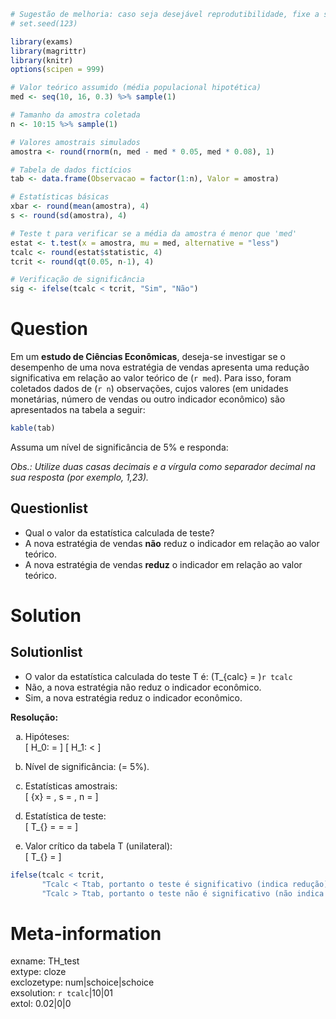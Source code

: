 ```r
# Sugestão de melhoria: caso seja desejável reprodutibilidade, fixe a semente
# set.seed(123)

library(exams)
library(magrittr)
library(knitr)
options(scipen = 999)

# Valor teórico assumido (média populacional hipotética)
med <- seq(10, 16, 0.3) %>% sample(1)

# Tamanho da amostra coletada
n <- 10:15 %>% sample(1)

# Valores amostrais simulados
amostra <- round(rnorm(n, med - med * 0.05, med * 0.08), 1)

# Tabela de dados fictícios
tab <- data.frame(Observacao = factor(1:n), Valor = amostra)

# Estatísticas básicas
xbar <- round(mean(amostra), 4)
s <- round(sd(amostra), 4)

# Teste t para verificar se a média da amostra é menor que 'med'
estat <- t.test(x = amostra, mu = med, alternative = "less")
tcalc <- round(estat$statistic, 4)
tcrit <- round(qt(0.05, n-1), 4)

# Verificação de significância
sig <- ifelse(tcalc < tcrit, "Sim", "Não")
```

Question
========
Em um **estudo de Ciências Econômicas**, deseja-se investigar se o desempenho de uma nova estratégia de vendas apresenta uma redução significativa em relação ao valor teórico de \(`r med`\). Para isso, foram coletados dados de \(`r n`\) observações, cujos valores (em unidades monetárias, número de vendas ou outro indicador econômico) são apresentados na tabela a seguir:

```r
kable(tab)
```

Assuma um nível de significância de 5% e responda:

*Obs.: Utilize duas casas decimais e a vírgula como separador decimal na sua resposta (por exemplo, 1,23).*

Questionlist
------------
* Qual o valor da estatística calculada de teste?  
* A nova estratégia de vendas **não** reduz o indicador em relação ao valor teórico.  
* A nova estratégia de vendas **reduz** o indicador em relação ao valor teórico.

Solution
========

Solutionlist
------------
* O valor da estatística calculada do teste T é: \(T_{calc} = \)`r tcalc`  
* Não, a nova estratégia não reduz o indicador econômico.  
* Sim, a nova estratégia reduz o indicador econômico.

**Resolução:**  

a) Hipóteses:  
\[
H_0: \mu = \text{`r med`} \quad \text{(sem redução)}
\]
\[
H_1: \mu < \text{`r med`} \quad \text{(com redução)}
\]

b) Nível de significância: \(\alpha = 5\%\).  

c) Estatísticas amostrais:  
\[
\bar{x} = \text{`r xbar`}, \quad s = \text{`r s`}, \quad n = \text{`r n`}
\]

d) Estatística de teste:  
\[
T_{\text{calc}} = \frac{\bar{x} - \mu}{s / \sqrt{n}} = \frac{\text{`r xbar`} - \text{`r med`}}{\text{`r s`}/\sqrt{\text{`r n`}}} = \text{`r tcalc`}
\]

e) Valor crítico da tabela T (unilateral):  
\[
T_{\text{tab}} = \text{`r tcrit`}
\]

```r
ifelse(tcalc < tcrit,
       "Tcalc < Ttab, portanto o teste é significativo (indica redução).",
       "Tcalc > Ttab, portanto o teste não é significativo (não indica redução).")
```

Meta-information
================
exname: TH_test  
extype: cloze  
exclozetype: num|schoice|schoice  
exsolution: `r tcalc`|10|01  
extol: 0.02|0|0  
